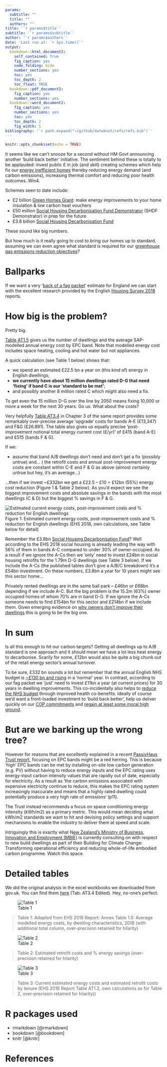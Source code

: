 ```yaml
---
params:
  subtitle: ""
  title: ""
  authors: ""
title: '`r params$title`'
subtitle: '`r params$subtitle`'
author: '`r params$authors`'
date: 'Last run at: `r Sys.time()`'
output:
  bookdown::html_document2:
    self_contained: true
    fig_caption: yes
    code_folding: hide
    number_sections: yes
    toc: yes
    toc_depth: 2
    toc_float: TRUE
  bookdown::pdf_document2:
    fig_caption: yes
    number_sections: yes
  bookdown::word_document2:
    fig_caption: yes
    number_sections: yes
    toc: yes
    toc_depth: 2
    fig_width: 5
bibliography: '`r path.expand("~/github/dataknut/refs/refs.bib")`'
---
```


```r
knitr::opts_chunk$set(echo = TRUE)
```

It seems like we can’t snooze for a second without HM Govt announcing another ‘build back better’ initiative. The sentiment behind these is totally to be applauded: invest public £ in job (and skill) creating schemes which help fix our [energy inefficient homes](https://www.theccc.org.uk/publication/uk-housing-fit-for-the-future/) thereby reducing energy demand (and carbon emissions), increasing thermal comfort and reducing poor health outcomes. Win4.

Schemes seen to date include:

 * £2 billion [Green Homes Grant](https://www.gov.uk/guidance/apply-for-the-green-homes-grant-scheme): make energy improvements to your home insulation & low carbon heat vouchers
 * £50 million [Social Housing Decarbonisation Fund Demonstrator](https://www.gov.uk/government/publications/social-housing-decarbonisation-fund-demonstrator) (SHDF Demonstrator) in prep for the future
 * £3.8 billion [Social Housing Decarbonisation Fund](https://www.housing.org.uk/news-and-blogs/news/chancellors-statement-and-affordable-homes-programme/)

These sound like big numbers.

But how much is it really going to cost to bring our homes up to standard, assuming we can even agree what standard is required for our [greenhouse gas emissions reduction objectives](https://www.theccc.org.uk/publication/uk-housing-fit-for-the-future/)?

# Ballparks

If we want a very ‘[back of a fag packet](https://www.collinsdictionary.com/submission/11813/back+of+a+fag+packet)‘ estimate for England we can start with the excellent research provided by the English [Housing Survey 2018](https://www.gov.uk/government/statistics/english-housing-survey-2018-energy-report) reports.

# How big is the problem?

Pretty big.

[Table AT1.5](https://assets.publishing.service.gov.uk/government/uploads/system/uploads/attachment_data/file/898341/Energy_Chapter_1_Figures_and_Annex_Tables.xlsx) gives us the number of dwellings and the average SAP-modelled annual energy cost by EPC band. Note that modelled energy cost includes space heating, cooling and hot water but not appliances.

A quick calculation (see Table 1 below) shows that:

 * we spend an estimated £22.5 bn a year on (this kind of) energy in English dwellings;
 * **we currently have about 15 million dwellings rated D-G that need ‘fixing’ if band C is our ‘standard to be met’**;
 * and possibly another 8 million rated C which might also need a fix.

To get even the 15 million D-G over the line by 2050 means fixing 10,000 or more a week for the next 30 years. Go us.
What about the costs?

Very helpfully [Table AT3.4](https://assets.publishing.service.gov.uk/government/uploads/system/uploads/attachment_data/file/898343/Energy_Chapter_3_Figures_and_Annex_Tables.xlsx) in Chapter 3 of the same report provides some remarkably over-precise average ‘upgrade‘ costs for bands A-E (£13,347) and F&G (£26.891). The table also gives us equally precise ‘post-improvement notional total energy current cost (£/yr)‘ of £415 (band A-E) and £515 (bands F & G).

If we:

 * assume that band A/B dwellings don’t need and don’t get a fix (possibly untrue) and…
 ( the retrofit costs and annual post-improvement energy costs are constant within C-E and F & G as above (almost certainly untrue but hey, it’s an average…)

…then if we invest ~£332bn we get a £22.5 – £10 = £12bn (55%) energy cost reduction (Figure 1 & Table 2 below). As you’d expect we see the biggest improvement costs and absolute savings in the bands with the most dwellings (C & D) but the biggest % savings in F & G. 

![Estimated current energy costs, post-improvement costs and % reduction for English dwellings](Fig1.png)
Figure 1: Estimated current energy costs, post-improvement costs and % reduction for English dwellings (EHS 2018, own calculations, see Table below for detail)

Remember the £3.8bn [Social Housing Decarbonisation Fund](https://www.housing.org.uk/news-and-blogs/news/chancellors-statement-and-affordable-homes-programme/)? Well according to the EHS 2018 social housing is already leading the way with 56% of them in bands A-C compared to under 30% of owner-occupied. As a result if we ignore the A-Cs then we ‘only’ need to invest £24bn in social housing retrofits for the 1.79m D-G dwellings (see Table 3 below). If we include the A-Cs (the published tables don’t give a A/B/C breakdown) it’s a £54bn investment. On these numbers, £3.8bn a year for 10 years might see this sector home…

Privately rented dwellings are in the same ball park – £46bn or £68bn depending if we include A-C. But the big problem is the 15.2m (63%) owner occupied homes of whom 70% are in band D-G. If we ignore the A-Cs someone needs to find £154bn for this sector and £214bn if we include them. Given emerging evidence on [why owners don’t improve their dwellings](https://onlinelibrary.wiley.com/doi/full/10.1111/1753-6405.12895) this is going to be the big one.

# In sum

Is all this enough to hit our carbon targets? Getting all dwellings up to A/B standard is one approach and it should mean we have a lot less heat energy to decarbonise. Scarily for some, £12bn would also be quite a big chunk out of the retail energy sector’s annual turnover.

To be sure, £332 bn sounds a lot but remember that the annual English NHS budget is [~£130 bn and rising](https://fullfact.org/health/spending-english-nhs/) in a ‘normal’ year. In contrast, according to our fag packet we ‘just’ need to invest £11bn a year (at current prices) for 30 years in dwelling improvements. This co-incidentally also helps to [reduce the NHS budget](https://jech.bmj.com/content/63/4/271.short?casa_token=QjmF0S0mRK4AAAAA:PH24tAPvDC7teVFPiOSwxksd2ZjSD91XTLV4rpZCl5DefSUWO_oPmfVlDa-uZjhKCdsRyaUEXxk) through improved health co-benefits. Ideally of course we’d want a front-loaded investment to ‘build back better’, help us deliver quickly on our [COP commitments](https://www.gov.uk/government/topical-events/cop26) and [regain at least some moral high ground](https://www.theccc.org.uk/publication/reducing-uk-emissions-2020-progress-report-to-parliament/).

# But are we barking up the wrong tree?

However for reasons that are excellently explained in a recent [PassivHaus Trust report](https://www.passivhaustrust.org.uk/guidance_detail.php?gId=44), focusing on EPC bands might be a red herring. This is because ‘high’ EPC bands can be met by installing on-site low carbon generation (e.g. PV) without having to reduce energy inputs and the EPC rating uses energy-input carbon intensity values that are rapidly out of date, especially for electricity. As a result as ‘the carbon emissions associated with expensive electricity continue to reduce, this makes the EPC rating system increasingly inaccurate and means that a highly rated dwelling could potentially produce a very high rate of emissions‘ (p11).

The Trust instead recommends a focus on space conditioning energy intensity (kWh/m2) as a primary metric. This would mean deciding what kWh/m2 standards we want to hit and devising policy settings and support mechanisms to enable the industry to deliver them at speed and scale.

Intriguingly this is exactly what N[ew Zealand’s Ministry of Business, Innovation and Employment (MBIE)](https://www.mbie.govt.nz/dmsdocument/11793-transforming-operational-efficiency) is currently consulting on with respect to new build dwellings as part of their Building for Climate Change: Transforming operational efficiency and reducing whole-of-life embodied carbon programme. Watch this space.

# Detailed tables

We did the original analysis in the excel workbooks we downloaded from gov.uk. You can find them [here](https://git.soton.ac.uk/SERG/fridayfun/-/blob/master/2020-10-16-retrofOrBust/2018_EHS_Energy_Chapter_3_Figures_and_Annex_Tables.xlsx) (Tab: AT3.4 Edited). Hey, no-one's perfect.

![Table 1](T1.png)

>Table 1: Adapted from EHS 2018 Report: Annex Table 1.5: Average modelled energy costs, by dwelling characteristics, 2018 (with additional total column, over-precision retained for hilarity)

![Table 2](T2.png)

>Table 2: Estimated retrofit costs and % energy savings (over-precision retained for hilarity)

![Table 3](T3.png)

>Table 3: Current estimated energy costs and estimated retrofit costs by tenure (EHS 2018 Report Table AT1.2, own calculations as for Table 2, over-precision retained for hilarity))

# R packages used

 * rmarkdown [@rmarkdown]
 * bookdown [@bookdown]
 * knitr [@knitr]
 
# References
